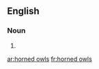 
==English==

===Noun===
{{head|en}}

# {{plural of|horned owl}}

[[ar:horned owls]]
[[fr:horned owls]]